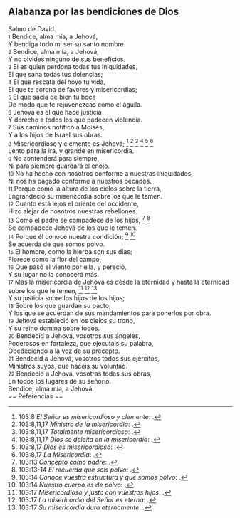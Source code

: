== Alabanza por las bendiciones de Dios ==

Salmo de David.<br>
{{anchor|1}} <small>1</small> Bendice, alma mía, a Jehová,<br>
Y bendiga todo mi ser su santo nombre.<br>
{{anchor|2}} <small>2</small> Bendice, alma mía, a Jehová,<br>
Y no olvides ninguno de sus beneficios.<br>
{{anchor|3}} <small>3</small> El es quien perdona todas tus iniquidades,<br>
El que sana todas tus dolencias;<br>
{{anchor|4}} <small>4</small> El que rescata del hoyo tu vida,<br>
El que te corona de favores y misericordias;<br>
{{anchor|5}} <small>5</small> El que sacia de bien tu boca<br>
De modo que te rejuvenezcas como el águila.<br>
{{anchor|6}} <small>6</small> Jehová es el que hace justicia<br>
Y derecho a todos los que padecen violencia.<br>
{{anchor|7}} <small>7</small> Sus caminos notificó a Moisés,<br>
Y a los hijos de Israel sus obras.<br>
{{anchor|8}} <small>8</small> Misericordioso y clemente es Jehová; <ref>103:8 ''El Señor es misericordioso y clemente'': {{lib|LU|131|2|3}}.</ref> <ref>103:8,11,17 ''Ministro de la misericordia'': {{lib|LU|6|3|2}}.</ref> <ref>103:8,11,17 ''Totalmente misericordioso'': {{lib|LU|142|3|7}}.</ref> <ref>103:8,11,17 ''Dios se deleita en la misericordia'': {{lib|LU|143|1|6}}.</ref> <ref>103:8,17 ''Dios es misericordioso'': {{lib|LU|2|5|7}}.</ref> <ref>103:8,17 ''La Misericordia'': {{lib|LU|131|10|6}}.</ref><br>
Lento para la ira, y grande en misericordia.<br>
{{anchor|9}} <small>9</small> No contenderá para siempre,<br>
Ni para siempre guardará el enojo.<br>
{{anchor|10}} <small>10</small> No ha hecho con nosotros conforme a nuestras iniquidades,<br>
Ni nos ha pagado conforme a nuestros pecados.<br>
{{anchor|11}} <small>11</small> Porque como la altura de los cielos sobre la tierra,<br>
Engrandeció su misericordia sobre los que le temen.<br>
{{anchor|12}} <small>12</small> Cuanto está lejos el oriente del occidente,<br>
Hizo alejar de nosotros nuestras rebeliones.<br>
{{anchor|13}} <small>13</small> Como el padre se compadece de los hijos, <ref>103:13 ''Concepto como padre'': {{lib|LU|196|0|2}}.</ref> <ref>103:13-14 ''Él recuerda que sois polvo'': {{lib|LU|148|5|5}}.</ref><br>
Se compadece Jehová de los que le temen.<br>
{{anchor|14}} <small>14</small> Porque él conoce nuestra condición; <ref>103:14 ''Conoce vuestra estructura y que somos polvo'': {{lib|LU|3|3|2}}.</ref> <ref>103:14 ''Nuestro cuerpo es de polvo'': {{lib|LU|112|7|19}}.</ref><br>
Se acuerda de que somos polvo.<br>
{{anchor|15}} <small>15</small> El hombre, como la hierba son sus días;<br>
Florece como la flor del campo,<br>
{{anchor|16}} <small>16</small> Que pasó el viento por ella, y pereció,<br>
Y su lugar no la conocerá más.<br>
{{anchor|17}} <small>17</small> Mas la misericordia de Jehová es desde la eternidad y hasta la eternidad sobre los que le temen, <ref>103:17 ''Misericordioso y justo con vuestros hijos'': {{lib|LU|131|2|13}}.</ref> <ref>103:17 ''La misericordia del Señor es eterna'': {{lib|LU|131|2|4}}.</ref> <ref>103:17 ''Su misericordia dura eternamente'': {{lib|LU|2|4|1}}.</ref><br>
Y su justicia sobre los hijos de los hijos;<br>
{{anchor|18}} <small>18</small> Sobre los que guardan su pacto,<br>
Y los que se acuerdan de sus mandamientos para ponerlos por obra.<br>
{{anchor|19}} <small>19</small> Jehová estableció en los cielos su trono,<br>
Y su reino domina sobre todos.<br>
{{anchor|20}} <small>20</small> Bendecid a Jehová, vosotros sus ángeles,<br>
Poderosos en fortaleza, que ejecutáis su palabra,<br>
Obedeciendo a la voz de su precepto.<br>
{{anchor|21}} <small>21</small> Bendecid a Jehová, vosotros todos sus ejércitos,<br>
Ministros suyos, que hacéis su voluntad.<br>
{{anchor|22}} <small>22</small> Bendecid a Jehová, vosotras todas sus obras,<br>
En todos los lugares de su señorío.<br>
Bendice, alma mía, a Jehová.<br>
== Referencias ==

<references />
